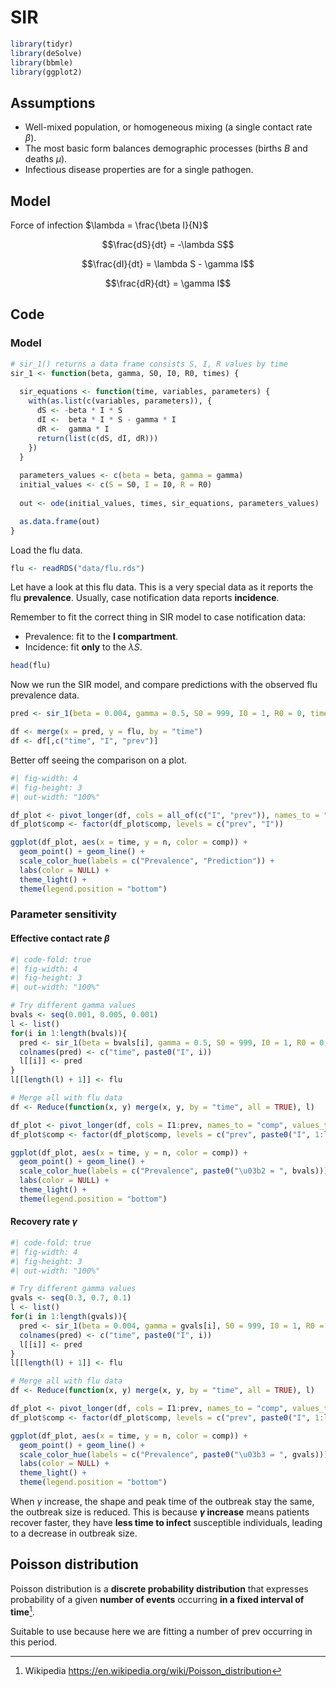 # SIR

```r
library(tidyr)
library(deSolve)
library(bbmle)
library(ggplot2)
```

## Assumptions

-   Well-mixed population, or homogeneous mixing (a single contact rate $\beta$).
-   The most basic form balances demographic processes (births $B$ and deaths $\mu$).
-   Infectious disease properties are for a single pathogen.

## Model

Force of infection $\lambda = \frac{\beta I}{N}$

$$\frac{dS}{dt} = -\lambda S$$

$$\frac{dI}{dt} = \lambda S - \gamma I$$

$$\frac{dR}{dt} = \gamma I$$

## Code

### Model

```r
# sir_1() returns a data frame consists S, I, R values by time
sir_1 <- function(beta, gamma, S0, I0, R0, times) {
  
  sir_equations <- function(time, variables, parameters) {
    with(as.list(c(variables, parameters)), {
      dS <- -beta * I * S
      dI <-  beta * I * S - gamma * I
      dR <-  gamma * I
      return(list(c(dS, dI, dR)))
    })
  }
  
  parameters_values <- c(beta = beta, gamma = gamma)
  initial_values <- c(S = S0, I = I0, R = R0)
  
  out <- ode(initial_values, times, sir_equations, parameters_values)

  as.data.frame(out)
}
```

Load the flu data.

```r
flu <- readRDS("data/flu.rds")
```

Let have a look at this flu data. This is a very special data as it reports the flu **prevalence**. Usually, case notification data reports **incidence**.

::: {.callout-important}
Remember to fit the correct thing in SIR model to case notification data:

- Prevalence: fit to the **I compartment**.
- Incidence: fit **only** to the $\lambda S$.
:::

```r
head(flu)
```

Now we run the SIR model, and compare predictions with the observed flu prevalence data.

```r
pred <- sir_1(beta = 0.004, gamma = 0.5, S0 = 999, I0 = 1, R0 = 0, times = flu$time)

df <- merge(x = pred, y = flu, by = "time")
df <- df[,c("time", "I", "prev")]
```

Better off seeing the comparison on a plot.

```r
#| fig-width: 4
#| fig-height: 3
#| out-width: "100%"

df_plot <- pivot_longer(df, cols = all_of(c("I", "prev")), names_to = "comp", values_to = "n")
df_plot$comp <- factor(df_plot$comp, levels = c("prev", "I"))

ggplot(df_plot, aes(x = time, y = n, color = comp)) +
  geom_point() + geom_line() +
  scale_color_hue(labels = c("Prevalence", "Prediction")) +
  labs(color = NULL) +
  theme_light() +
  theme(legend.position = "bottom")
```

### Parameter sensitivity

#### Effective contact rate $\beta$

```r
#| code-fold: true
#| fig-width: 4
#| fig-height: 3
#| out-width: "100%"

# Try different gamma values
bvals <- seq(0.001, 0.005, 0.001)
l <- list()
for(i in 1:length(bvals)){
  pred <- sir_1(beta = bvals[i], gamma = 0.5, S0 = 999, I0 = 1, R0 = 0, times = flu$time)[,c("time", "I")]
  colnames(pred) <- c("time", paste0("I", i))
  l[[i]] <- pred
}
l[[length(l) + 1]] <- flu

# Merge all with flu data
df <- Reduce(function(x, y) merge(x, y, by = "time", all = TRUE), l)

df_plot <- pivot_longer(df, cols = I1:prev, names_to = "comp", values_to = "n")
df_plot$comp <- factor(df_plot$comp, levels = c("prev", paste0("I", 1:length(bvals))))

ggplot(df_plot, aes(x = time, y = n, color = comp)) +
  geom_point() + geom_line() +
  scale_color_hue(labels = c("Prevalence", paste0("\u03b2 = ", bvals))) +
  labs(color = NULL) +
  theme_light() +
  theme(legend.position = "bottom")
```

#### Recovery rate $\gamma$

```r
#| code-fold: true
#| fig-width: 4
#| fig-height: 3
#| out-width: "100%"

# Try different gamma values
gvals <- seq(0.3, 0.7, 0.1)
l <- list()
for(i in 1:length(gvals)){
  pred <- sir_1(beta = 0.004, gamma = gvals[i], S0 = 999, I0 = 1, R0 = 0, times = flu$time)[,c("time", "I")]
  colnames(pred) <- c("time", paste0("I", i))
  l[[i]] <- pred
}
l[[length(l) + 1]] <- flu

# Merge all with flu data
df <- Reduce(function(x, y) merge(x, y, by = "time", all = TRUE), l)

df_plot <- pivot_longer(df, cols = I1:prev, names_to = "comp", values_to = "n")
df_plot$comp <- factor(df_plot$comp, levels = c("prev", paste0("I", 1:length(gvals))))

ggplot(df_plot, aes(x = time, y = n, color = comp)) +
  geom_point() + geom_line() +
  scale_color_hue(labels = c("Prevalence", paste0("\u03b3 = ", gvals))) +
  labs(color = NULL) +
  theme_light() +
  theme(legend.position = "bottom")
```

When $\gamma$ increase, the shape and peak time of the outbreak stay the same, the outbreak size is reduced. This is because **$\gamma$ increase** means patients recover faster, they have **less time to infect** susceptible individuals, leading to a decrease in outbreak size.

## Poisson distribution

Poisson distribution is a **discrete probability distribution** that expresses probability of a given **number of events** occurring **in a fixed interval of time**[^1].

[^1]: Wikipedia <https://en.wikipedia.org/wiki/Poisson_distribution>

Suitable to use because here we are fitting a number of prev occurring in this period.

